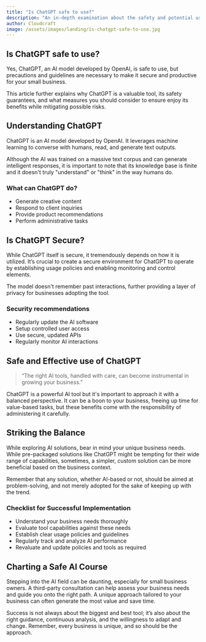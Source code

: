 ```yaml
---
title: "Is ChatGPT safe to use?"
description: "An in-depth examination about the safety and potential uses of ChatGPT for small businesses"
author: Cloudcraft
image: /assets/images/landing/is-chatgpt-safe-to-use.jpg
---
```


## Is ChatGPT safe to use?

Yes, ChatGPT, an AI model developed by OpenAI, is safe to use, but precautions and guidelines are necessary to make it secure and productive for your small business.

This article further explains why ChatGPT is a valuable tool, its safety guarantees, and what measures you should consider to ensure enjoy its benefits while mitigating possible risks.

<ServicesBlurb />

## Understanding ChatGPT

ChatGPT is an AI model developed by OpenAI. It leverages machine learning to converse with humans, read, and generate text outputs.

Although the AI was trained on a massive text corpus and can generate intelligent responses, it is important to note that its knowledge base is finite and it doesn't truly "understand" or "think" in the way humans do.

### What can ChatGPT do?

 * Generate creative content
 * Respond to client inquiries
 * Provide product recommendations
 * Perform administrative tasks

## Is ChatGPT Secure?

While ChatGPT itself is secure, it tremendously depends on how it is utilized. It’s crucial to create a secure environment for ChatGPT to operate by establishing usage policies and enabling monitoring and control elements.

The model doesn't remember past interactions, further providing a layer of privacy for businesses adopting the tool.

### Security recommendations

 * Regularly update the AI software
 * Setup controlled user access
 * Use secure, updated APIs
 * Regularly monitor AI interactions

<GetStartedBlurb />

## Safe and Effective use of ChatGPT

<blockquote>“The right AI tools, handled with care, can become instrumental in growing your business.”</blockquote>

ChatGPT is a powerful AI tool but it's important to approach it with a balanced perspective. It can be a boon to your business, freeing up time for value-based tasks, but these benefits come with the responsibility of administering it carefully.

## Striking the Balance

While exploring AI solutions, bear in mind your unique business needs. While pre-packaged solutions like ChatGPT might be tempting for their wide range of capabilities, sometimes, a simpler, custom solution can be more beneficial based on the business context.

Remember that any solution, whether AI-based or not, should be aimed at problem-solving, and not merely adopted for the sake of keeping up with the trend.

### Checklist for Successful Implementation

 * Understand your business needs thoroughly
 * Evaluate tool capabilities against these needs
 * Establish clear usage policies and guidelines
 * Regularly track and analyze AI performance
 * Revaluate and update policies and tools as required

## Charting a Safe AI Course

Stepping into the AI field can be daunting, especially for small business owners. A third-party consultation can help assess your business needs and guide you onto the right path. A unique approach tailored to your business can often generate the most value and save time.

Success is not always about the biggest and best tool; it’s also about the right guidance, continuous analysis, and the willingness to adapt and change. Remember, every business is unique, and so should be the approach.